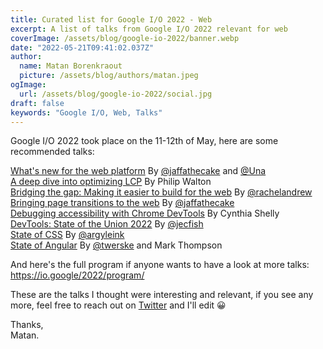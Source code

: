 ```yaml
---
title: Curated list for Google I/O 2022 - Web
excerpt: A list of talks from Google I/O 2022 relevant for web
coverImage: /assets/blog/google-io-2022/banner.webp
date: "2022-05-21T09:41:02.037Z"
author:
  name: Matan Borenkraout
  picture: /assets/blog/authors/matan.jpeg
ogImage:
  url: /assets/blog/google-io-2022/social.jpg
draft: false
keywords: "Google I/O, Web, Talks"
---
```


Google I/O 2022 took place on the 11-12th of May, here are some recommended talks:

[What's new for the web platform](https://io.google/2022/program/3c60e411-5340-4c54-a037-3aceb2825b16/) By [@jaffathecake](https://twitter.com/jaffathecake) and [@Una](https://twitter.com/Una)  
[A deep dive into optimizing LCP](https://io.google/2022/program/3d49f700-4e86-4a50-9f8a-1a2742bc4c22/) By Philip Walton  
[Bridging the gap: Making it easier to build for the web](https://io.google/2022/program/6c749c36-e85f-470f-a981-49b1ddbe9d20/) By [@rachelandrew](https://twitter.com/rachelandrew)  
[Bringing page transitions to the web](https://io.google/2022/program/81ed353d-20e4-4e9a-9b4d-d65b103cfc71/) By [@jaffathecake](https://twitter.com/jaffathecake)  
[Debugging accessibility with Chrome DevTools](https://io.google/2022/program/84bda4d4-bdd9-418f-aa85-f6adbc9f50d8/) By Cynthia Shelly  
[DevTools: State of the Union 2022](https://io.google/2022/program/6213f6fd-c940-4e80-b011-beec59d610f8/) By [@jecfish](https://twitter.com/jecfish)  
[State of CSS](https://io.google/2022/program/9f58d739-87b1-42f0-b715-32584508a69b/) By [@argyleink](https://twitter.com/argyleink)  
[State of Angular](https://io.google/2022/program/97e4d347-ca9b-441c-83dd-58d30d6505d2/) By [@twerske](https://twitter.com/twerske) and Mark Thompson

And here's the full program if anyone wants to have a look at more talks:
https://io.google/2022/program/

These are the talks I thought were interesting and relevant, if you see any more, feel free to reach out on [Twitter](https://twitter.com/matanbobi) and I'll edit 😀

Thanks,  
Matan.
